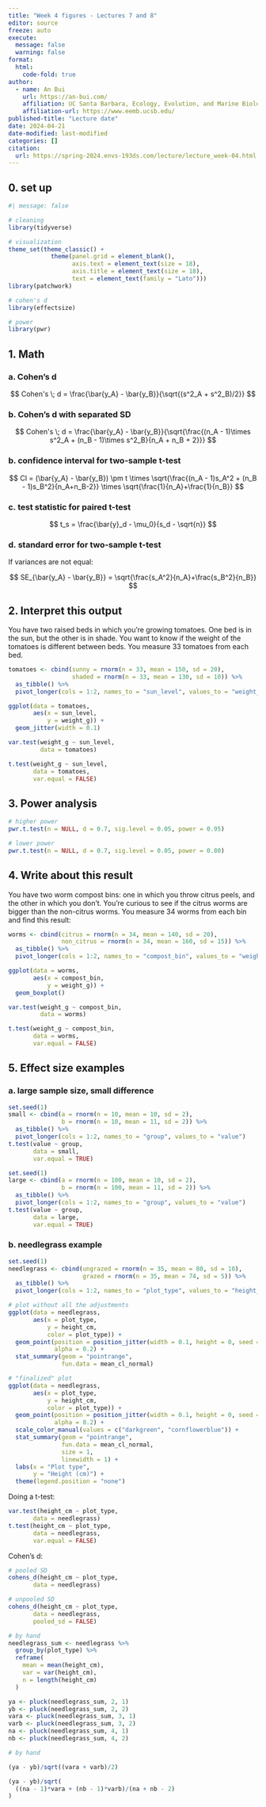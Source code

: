 ```yaml
---
title: "Week 4 figures - Lectures 7 and 8"
editor: source
freeze: auto
execute:
  message: false
  warning: false
format:
  html: 
    code-fold: true
author:
  - name: An Bui
    url: https://an-bui.com/
    affiliation: UC Santa Barbara, Ecology, Evolution, and Marine Biology
    affiliation-url: https://www.eemb.ucsb.edu/
published-title: "Lecture date"
date: 2024-04-21
date-modified: last-modified
categories: []
citation:
  url: https://spring-2024.envs-193ds.com/lecture/lecture_week-04.html
---
```



## 0. set up

```r
#| message: false

# cleaning
library(tidyverse)

# visualization
theme_set(theme_classic() +
            theme(panel.grid = element_blank(),
                  axis.text = element_text(size = 18),
                  axis.title = element_text(size = 18),
                  text = element_text(family = "Lato")))
library(patchwork)

# cohen's d
library(effectsize)

# power
library(pwr)
```

## 1. Math


### a. Cohen's d

$$
Cohen's \; d = \frac{\bar{y_A} - \bar{y_B}}{\sqrt{(s^2_A + s^2_B)/2}}
$$

### b. Cohen's d with separated SD

$$
Cohen's \; d = \frac{\bar{y_A} - \bar{y_B}}{\sqrt{\frac{(n_A - 1)\times s^2_A + (n_B - 1)\times s^2_B}{n_A + n_B + 2}}}
$$



### b. confidence interval for two-sample t-test

$$
CI = (\bar{y_A} - \bar{y_B}) \pm t \times \sqrt{\frac{(n_A - 1)s_A^2 + (n_B - 1)s_B^2}{n_A+n_B-2}} \times \sqrt{\frac{1}{n_A}+\frac{1}{n_B}}
$$

### c. test statistic for paired t-test

$$
t_s = \frac{\bar{y}_d - \mu_0}{s_d - \sqrt{n}}
$$

### d. standard error for two-sample t-test

If variances are not equal:

$$
SE_{\bar{y_A} - \bar{y_B}} = \sqrt{\frac{s_A^2}{n_A}+\frac{s_B^2}{n_B}}
$$

## 2. Interpret this output

You have two raised beds in which you're growing tomatoes. One bed is in the sun, but the other is in shade. You want to know if the weight of the tomatoes is different between beds. You measure 33 tomatoes from each bed.

```r
tomatoes <- cbind(sunny = rnorm(n = 33, mean = 150, sd = 20),
                  shaded = rnorm(n = 33, mean = 130, sd = 10)) %>% 
  as_tibble() %>% 
  pivot_longer(cols = 1:2, names_to = "sun_level", values_to = "weight_g")

ggplot(data = tomatoes,
       aes(x = sun_level,
           y = weight_g)) +
  geom_jitter(width = 0.1)

var.test(weight_g ~ sun_level,
         data = tomatoes)

t.test(weight_g ~ sun_level,
       data = tomatoes,
       var.equal = FALSE)
```


## 3. Power analysis

```r
# higher power
pwr.t.test(n = NULL, d = 0.7, sig.level = 0.05, power = 0.95)

# lower power
pwr.t.test(n = NULL, d = 0.7, sig.level = 0.05, power = 0.80)
```

## 4. Write about this result

You have two worm compost bins: one in which you throw citrus peels, and the other in which you don’t. You’re curious to see if the citrus worms are bigger than the non-citrus worms. You measure 34 worms from each bin and find this result:

```r
worms <- cbind(citrus = rnorm(n = 34, mean = 140, sd = 20),
               non_citrus = rnorm(n = 34, mean = 160, sd = 15)) %>% 
  as_tibble() %>% 
  pivot_longer(cols = 1:2, names_to = "compost_bin", values_to = "weight_g")

ggplot(data = worms,
       aes(x = compost_bin,
           y = weight_g)) +
  geom_boxplot()

var.test(weight_g ~ compost_bin,
         data = worms)

t.test(weight_g ~ compost_bin,
       data = worms,
       var.equal = FALSE)
```


## 5. Effect size examples

### a. large sample size, small difference

```r
set.seed(1)
small <- cbind(a = rnorm(n = 10, mean = 10, sd = 2), 
               b = rnorm(n = 10, mean = 11, sd = 2)) %>% 
  as_tibble() %>% 
  pivot_longer(cols = 1:2, names_to = "group", values_to = "value")
t.test(value ~ group,
       data = small,
       var.equal = TRUE)

set.seed(1)
large <- cbind(a = rnorm(n = 100, mean = 10, sd = 2), 
               b = rnorm(n = 100, mean = 11, sd = 2)) %>% 
  as_tibble() %>% 
  pivot_longer(cols = 1:2, names_to = "group", values_to = "value")
t.test(value ~ group,
       data = large,
       var.equal = TRUE)
```


### b. needlegrass example

```r
set.seed(1)
needlegrass <- cbind(ungrazed = rnorm(n = 35, mean = 80, sd = 10), 
                     grazed = rnorm(n = 35, mean = 74, sd = 5)) %>% 
  as_tibble() %>% 
  pivot_longer(cols = 1:2, names_to = "plot_type", values_to = "height_cm")

# plot without all the adjustments
ggplot(data = needlegrass,
       aes(x = plot_type,
           y = height_cm,
           color = plot_type)) +
  geom_point(position = position_jitter(width = 0.1, height = 0, seed = 10),
             alpha = 0.2) +
  stat_summary(geom = "pointrange",
               fun.data = mean_cl_normal) 

# "finalized" plot
ggplot(data = needlegrass,
       aes(x = plot_type,
           y = height_cm,
           color = plot_type)) +
  geom_point(position = position_jitter(width = 0.1, height = 0, seed = 10),
             alpha = 0.2) +
  scale_color_manual(values = c("darkgreen", "cornflowerblue")) +
  stat_summary(geom = "pointrange",
               fun.data = mean_cl_normal,
               size = 1,
               linewidth = 1) +
  labs(x = "Plot type",
       y = "Height (cm)") +
  theme(legend.position = "none")
```

Doing a t-test:

```r
var.test(height_cm ~ plot_type,
       data = needlegrass)
t.test(height_cm ~ plot_type,
       data = needlegrass,
       var.equal = FALSE)
```

Cohen's d:

```r
# pooled SD
cohens_d(height_cm ~ plot_type,
       data = needlegrass)

# unpooled SD
cohens_d(height_cm ~ plot_type,
       data = needlegrass, 
       pooled_sd = FALSE)

# by hand
needlegrass_sum <- needlegrass %>% 
  group_by(plot_type) %>% 
  reframe(
    mean = mean(height_cm),
    var = var(height_cm),
    n = length(height_cm)
  )

ya <- pluck(needlegrass_sum, 2, 1)
yb <- pluck(needlegrass_sum, 2, 2)
vara <- pluck(needlegrass_sum, 3, 1)
varb <- pluck(needlegrass_sum, 3, 2)
na <- pluck(needlegrass_sum, 4, 1)
nb <- pluck(needlegrass_sum, 4, 2)

# by hand

(ya - yb)/sqrt((vara + varb)/2)

(ya - yb)/sqrt(
  ((na - 1)*vara + (nb - 1)*varb)/(na + nb - 2)
)

```

